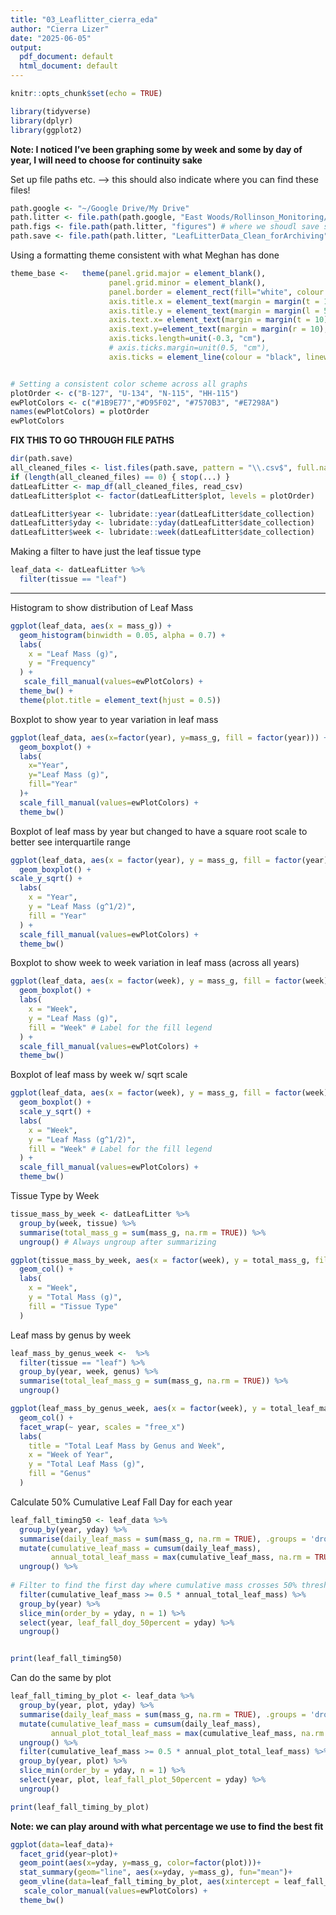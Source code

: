 ```yaml
---
title: "03_Leaflitter_cierra_eda"
author: "Cierra Lizer"
date: "2025-06-05"
output:
  pdf_document: default
  html_document: default
---
```


```r
knitr::opts_chunk$set(echo = TRUE)
```

```r
library(tidyverse)
library(dplyr)
library(ggplot2)
```

**Note: I noticed I've been graphing some by week and some by day of year, I will need to choose for continuity sake**


Set up file paths etc. --> this should also indicate where you can find these files!
```r
path.google <- "~/Google Drive/My Drive"
path.litter <- file.path(path.google, "East Woods/Rollinson_Monitoring/Data/Leaf_litter_data")
path.figs <- file.path(path.litter, "figures") # where we shoudl save some figures
path.save <- file.path(path.litter, "LeafLitterData_Clean_forArchiving") # Where we shoudl save the data
```

Using a formatting theme consistent with what Meghan has done
```r
theme_base <-   theme(panel.grid.major = element_blank(),
                      panel.grid.minor = element_blank(),
                      panel.border = element_rect(fill="white", colour = "black", linewidth=0.7),
                      axis.title.x = element_text(margin = margin(t = 10, b=5), size=14),
                      axis.title.y = element_text(margin = margin(l = 5, r=5), size=14),
                      axis.text.x= element_text(margin = margin(t = 10), size=12),
                      axis.text.y=element_text(margin = margin(r = 10), size=12),
                      axis.ticks.length=unit(-0.3, "cm"),
                      # axis.ticks.margin=unit(0.5, "cm"),
                      axis.ticks = element_line(colour = "black", linewidth = 0.4))


# Setting a consistent color scheme across all graphs
plotOrder <- c("B-127", "U-134", "N-115", "HH-115")
ewPlotColors <- c("#1B9E77","#D95F02", "#7570B3", "#E7298A")
names(ewPlotColors) = plotOrder
ewPlotColors
```

**FIX THIS TO GO THROUGH FILE PATHS**
```r
dir(path.save)
all_cleaned_files <- list.files(path.save, pattern = "\\.csv$", full.names = TRUE)
if (length(all_cleaned_files) == 0) { stop(...) }
datLeafLitter <- map_df(all_cleaned_files, read_csv)
datLeafLitter$plot <- factor(datLeafLitter$plot, levels = plotOrder)
```
```r
datLeafLitter$year <- lubridate::year(datLeafLitter$date_collection)
datLeafLitter$yday <- lubridate::yday(datLeafLitter$date_collection)
datLeafLitter$week <- lubridate::week(datLeafLitter$date_collection)
```

Making a filter to have just the leaf tissue type
```r
leaf_data <- datLeafLitter %>%
  filter(tissue == "leaf")
```


____________________________________________________________________________________________________________


Histogram to show distribution of Leaf Mass
```r
ggplot(leaf_data, aes(x = mass_g)) +
  geom_histogram(binwidth = 0.05, alpha = 0.7) +
  labs(
    x = "Leaf Mass (g)",
    y = "Frequency"
  ) +
   scale_fill_manual(values=ewPlotColors) +
  theme_bw() +
  theme(plot.title = element_text(hjust = 0.5))
```

Boxplot to show year to year variation in leaf mass
```r
ggplot(leaf_data, aes(x=factor(year), y=mass_g, fill = factor(year))) +
  geom_boxplot() +
  labs(
    x="Year",
    y="Leaf Mass (g)",
    fill="Year"
  )+
  scale_fill_manual(values=ewPlotColors) +
  theme_bw()
```

Boxplot of leaf mass by year but changed to have a square root scale to better see interquartile range
```r
ggplot(leaf_data, aes(x = factor(year), y = mass_g, fill = factor(year))) +
  geom_boxplot() +
scale_y_sqrt() +
  labs(
    x = "Year",
    y = "Leaf Mass (g^1/2)",
    fill = "Year"
  ) +
  scale_fill_manual(values=ewPlotColors) +
  theme_bw()
```
Boxplot to show week to week variation in leaf mass (across all years)
```r
ggplot(leaf_data, aes(x = factor(week), y = mass_g, fill = factor(week))) +
  geom_boxplot() +
  labs(
    x = "Week",
    y = "Leaf Mass (g)",
    fill = "Week" # Label for the fill legend
  ) +
  scale_fill_manual(values=ewPlotColors) +
  theme_bw()
```
Boxplot of leaf mass by week w/ sqrt scale
```r
ggplot(leaf_data, aes(x = factor(week), y = mass_g, fill = factor(week))) +
  geom_boxplot() +
  scale_y_sqrt() +
  labs(
    x = "Week",
    y = "Leaf Mass (g^1/2)",
    fill = "Week" # Label for the fill legend
  ) +
  scale_fill_manual(values=ewPlotColors) +
  theme_bw()
```

Tissue Type by Week
```r
tissue_mass_by_week <- datLeafLitter %>%
  group_by(week, tissue) %>%
  summarise(total_mass_g = sum(mass_g, na.rm = TRUE)) %>%
  ungroup() # Always ungroup after summarizing

ggplot(tissue_mass_by_week, aes(x = factor(week), y = total_mass_g, fill = tissue)) +
  geom_col() +
  labs(
    x = "Week",
    y = "Total Mass (g)",
    fill = "Tissue Type"
  )
```

Leaf mass by genus by week
```r
leaf_mass_by_genus_week <-  %>%
  filter(tissue == "leaf") %>%
  group_by(year, week, genus) %>%
  summarise(total_leaf_mass_g = sum(mass_g, na.rm = TRUE)) %>%
  ungroup()

ggplot(leaf_mass_by_genus_week, aes(x = factor(week), y = total_leaf_mass_g, fill = genus)) +
  geom_col() + 
  facet_wrap(~ year, scales = "free_x")
  labs(
    title = "Total Leaf Mass by Genus and Week",
    x = "Week of Year",
    y = "Total Leaf Mass (g)",
    fill = "Genus"
  )
```
Calculate 50% Cumulative Leaf Fall Day for each year
```r
leaf_fall_timing50 <- leaf_data %>%
  group_by(year, yday) %>%
  summarise(daily_leaf_mass = sum(mass_g, na.rm = TRUE), .groups = 'drop_last') %>%
  mutate(cumulative_leaf_mass = cumsum(daily_leaf_mass),
         annual_total_leaf_mass = max(cumulative_leaf_mass, na.rm = TRUE)) %>%
  ungroup() %>%
  
# Filter to find the first day where cumulative mass crosses 50% threshold
  filter(cumulative_leaf_mass >= 0.5 * annual_total_leaf_mass) %>%
  group_by(year) %>%
  slice_min(order_by = yday, n = 1) %>% 
  select(year, leaf_fall_doy_50percent = yday) %>%
  ungroup()


print(leaf_fall_timing50)
```

Can do the same by plot
```r
leaf_fall_timing_by_plot <- leaf_data %>%
  group_by(year, plot, yday) %>%
  summarise(daily_leaf_mass = sum(mass_g, na.rm = TRUE), .groups = 'drop_last') %>%
  mutate(cumulative_leaf_mass = cumsum(daily_leaf_mass),
         annual_plot_total_leaf_mass = max(cumulative_leaf_mass, na.rm = TRUE)) %>%
  ungroup() %>%
  filter(cumulative_leaf_mass >= 0.5 * annual_plot_total_leaf_mass) %>%
  group_by(year, plot) %>%
  slice_min(order_by = yday, n = 1) %>% 
  select(year, plot, leaf_fall_plot_50percent = yday) %>% 
  ungroup()

print(leaf_fall_timing_by_plot)
```
**Note: we can play around with what percentage we use to find the best fit**

```r
ggplot(data=leaf_data)+
  facet_grid(year~plot)+
  geom_point(aes(x=yday, y=mass_g, color=factor(plot)))+
  stat_summary(geom="line", aes(x=yday, y=mass_g), fun="mean")+
  geom_vline(data=leaf_fall_timing_by_plot, aes(xintercept = leaf_fall_plot_50percent), linetype="dashed")+ labs(x="day of year", y="mass (g)")+
   scale_color_manual(values=ewPlotColors) +
  theme_bw()  
```

